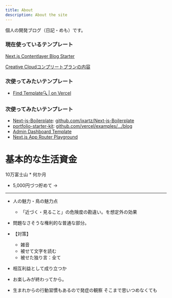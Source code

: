 ```yaml
---
title: About
description: About the site
---
```


個人の開発ブログ（日記・めも）です。

### 現在使っているテンプレート
[Next.js Contentlayer Blog Starter](https://vercel.com/templates/next.js/nextjs-contentlayer)

[Creative Cloudコンプリートプランの内容](https://www.adobe.com/jp/creativecloud/whats-included/mini-plans/cci-all-apps-whats-included.html)

### 次使ってみたいテンプレート
- [Find Template🔍 | on Vercel](https://vercel.com/templates)

### 次使ってみたいテンプレート
- [Next-js-Boilerplate](https://vercel.com/templates/next.js/nextjs-boilerplate): [github.com/ixartz/Next-js-Boilerplate](https://github.com/ixartz/Next-js-Boilerplate?tab=readme-ov-file)
- [portfolio-starter-kit](https://vercel.com/templates/next.js/portfolio-starter-kit): [github.com/vercel/examples/.../blog](https://github.com/vercel/examples/tree/main/solutions/blog)
- [Admin Dashboard Template](https://vercel.com/templates/next.js/admin-dashboard-tailwind-postgres-react-nextjs)
- [Next.js App Router Playground](https://vercel.com/templates/next.js/app-directory)

# 基本的な生活資金
10万富士山 * 何か月
- 5,000円づつ貯めて → 

---
- 人の魅力・鳥の魅力点
  - 「近づく・見ること」の危険度の勘違い。を想定外の効果
- 問題なさそうな権利的な普通な部分。
- 【対策】
  - 雑音
  - 被せて文字を読む
  - 被せた独り言：全て
- 相互利益として成り立つか

- お楽しみが終わってから。

- 生まれからの行動習慣もあるので発症の観察
そこまで思いつめなくても